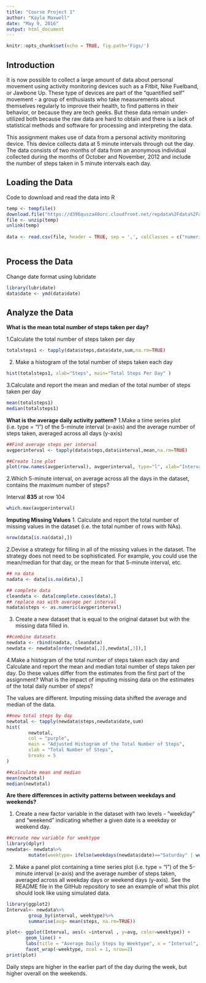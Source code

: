 ```yaml
---
title: "Course Project 1"
author: "Kayla Maxwell"
date: "May 9, 2016"
output: html_document
---
```


```r
knitr::opts_chunk$set(echo = TRUE, fig.path='Figs/')
```

## Introduction

It is now possible to collect a large amount of data about personal movement using activity monitoring devices such as a Fitbit, Nike Fuelband, or Jawbone Up. These type of devices are part of the "quantified self" movement - a group of enthusiasts who take measurements about themselves regularly to improve their health, to find patterns in their behavior, or because they are tech geeks. But these data remain under-utilized both because the raw data are hard to obtain and there is a lack of statistical methods and software for processing and interpreting the data.

This assignment makes use of data from a personal activity monitoring device. This device collects data at 5 minute intervals through out the day. The data consists of two months of data from an anonymous individual collected during the months of October and November, 2012 and include the number of steps taken in 5 minute intervals each day.

## Loading the Data

Code to download and read the data into R
```r
temp <- tempfile()
download.file("https://d396qusza40orc.cloudfront.net/repdata%2Fdata%2Factivity.zip",temp)
file <- unzip(temp)
unlink(temp)
  
data <- read.csv(file, header = TRUE, sep = ',', colClasses = c("numeric", "character",
                                                                          "integer"))
```
  
## Process the Data
Change date format using lubridate

```r
library(lubridate)
data$date <- ymd(data$date)
```

## Analyze the Data

**What is the mean total number of steps taken per day?**

1.Calculate the total number of steps taken per day

```r
totalsteps1 <- tapply(data$steps,data$date,sum,na.rm=TRUE)
```

2. Make a histogram of the total number of steps taken each day
```r
hist(totalsteps1, xlab="Steps", main="Total Steps Per Day" )
```


3.Calculate and report the mean and median of the total number of steps taken per day
```r
mean(totalsteps1)
median(totalsteps1)
```
**What is the average daily activity pattern?**
1.Make a time series plot (i.e. type = "l") of the 5-minute interval (x-axis) and the average number of steps taken, averaged across all days (y-axis)

```r
##Find average steps per interval
avgperinterval <- tapply(data$steps,data$interval,mean,na.rm=TRUE)
```

```r
##Create line plot
plot(row.names(avgperinterval), avgperinterval, type="l", xlab="Interval", ylab="Average Number of Steps", main="Average Number of Steps per Interval")
```
2.Which 5-minute interval, on average across all the days in the dataset, contains the maximum number of steps?

Interval **835** at row 104

```r
which.max(avgperinterval)

```
**Imputing Missing Values**
1. Calculate and report the total number of missing values in the dataset (i.e. the total number of rows with NAs).

```R
nrow(data[is.na(data),])
```

2.Devise a strategy for filling in all of the missing values in the dataset. The strategy does not need to be sophisticated. For example, you could use the mean/median for that day, or the mean for that 5-minute interval, etc.



```R
## na data
nadata <- data[is.na(data),]

## complete data
cleandata <- data[complete.cases(data),]
## replace nas with average per interval
nadata$steps <- as.numeric(avgperinterval)

```

3. Create a new dataset that is equal to the original dataset but with the missing data filled in.
```r
##combine datasets
newdata <- rbind(nadata, cleandata)
newdata <- newdata[order(newdata[,2],newdata[,3]),]
```

4.Make a histogram of the total number of steps taken each day and Calculate and report the mean and median total number of steps taken per day. Do these values differ from the estimates from the first part of the assignment? What is the impact of imputing missing data on the estimates of the total daily number of steps?

The values are different. Imputing missing data shifted the average and median of the data.

```r
##new total steps by day
newtotal <- tapply(newdata$steps,newdata$date,sum)
hist(
        newtotal,
        col = "purple",
        main = "Adjusted Histogram of the Total Number of Steps",
        xlab = "Total Number of Steps",
        breaks = 5
)

##calculate mean and median
mean(newtotal)
median(newtotal)
```
**Are there differences in activity patterns between weekdays and weekends?**

1. Create a new factor variable in the dataset with two levels - "weekday" and "weekend" indicating whether a given date is a weekday or weekend day.

```r
##create new variable for weektype
library(dplyr)
newdata<- newdata%>%
        mutate(weektype= ifelse(weekdays(newdata$date)=="Saturday" | weekdays(newdata$date)=="Sunday", "Weekend", "Weekday"))
```
2. Make a panel plot containing a time series plot (i.e. type = "l") of the 5-minute interval (x-axis) and the average number of steps taken, averaged across all weekday days or weekend days (y-axis). See the README file in the GitHub repository to see an example of what this plot should look like using simulated data.

```r
library(ggplot2)
Interval<- newdata%>%
        group_by(interval, weektype)%>%
        summarise(avg= mean(steps, na.rm=TRUE))

plot<- ggplot(Interval, aes(x =interval , y=avg, color=weektype)) +
       geom_line() +
       labs(title = "Average Daily Steps by Weektype", x = "Interval", y = "Number of Steps") +
       facet_wrap(~weektype, ncol = 1, nrow=2)
print(plot)
```
Daily steps are higher in the earlier part of the day during the week, but higher overall on the weekends. 
